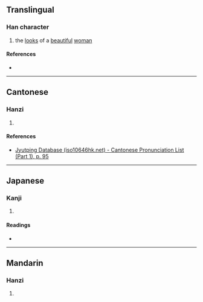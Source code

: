 {{character info/new}}
==Translingual==

===Han character===
{{Han char|rn=38|rad=女|as=12|sn=15|four=47418|canj=VNOT|ids=⿰女登}}

# the [[looks]] of a [[beautiful]] [[woman]]

====References====
* {{Han ref|kx=0271.140|dkj=06721|dj=0539.070|hdz=21083.060|uh=5B01|ud=23297|bh=E55D|bd=58717}}

----

==Cantonese==

===Hanzi===
{{yue-hanzi|jyut=[[dang1]]|y=dang1}}

# {{rfdef|yue|sort=女12}}

====References====
* [http://www.iso10646hk.net/jp/document/download.jsp Jyutping Database (iso10646hk.net) - Cantonese Pronunciation List (Part 1), p. 95]

----

==Japanese==

===Kanji===
{{ja-kanji|grade=|rs=女12}}

# {{rfdef|ja|sort=女12}}

====Readings====
* {{ja-readings|on=[[とう]] (tō)|kun=[[うつくしい]] (utsukushii)}}

----

==Mandarin==

===Hanzi===
{{cmn-hanzi|pin=[[dēng]] ([[deng1]])|wg=teng<sup>1</sup>}}

# {{rfdef|cmn|sort=女12}}